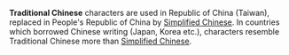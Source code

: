 '''Traditional Chinese''' characters are used in Republic of China (Taiwan),
replaced in People's Republic of China by [[Simplified Chinese]].
In countries which borrowed Chinese writing (Japan, Korea etc.), characters resemble Traditional Chinese more than [[Simplified Chinese]].